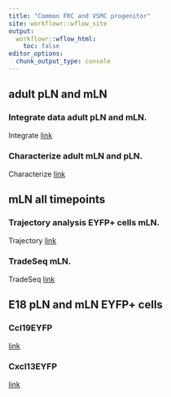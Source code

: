 ```yaml
---
title: "Common FRC and VSMC progenitor"
site: workflowr::wflow_site
output:
  workflowr::wflow_html:
    toc: false
editor_options:
  chunk_output_type: console
---
```


## adult pLN and mLN
### Integrate data adult pLN and mLN. 
Integrate
[link](adult_mLN_iLN.html)

### Characterize adult mLN and pLN. 
Characterize
[link](adult_mLN_iLN2.html)

## mLN all timepoints
### Trajectory analysis EYFP+ cells mLN. 
Trajectory
[link](mLNEYFPpos.html)

### TradeSeq mLN. 
TradeSeq
[link](tradeSeq.html)

## E18 pLN and mLN EYFP+ cells
### Ccl19EYFP
[link]()

### Cxcl13EYFP
[link](E18_mLN_iLN_EYFPonly_marker.html)
